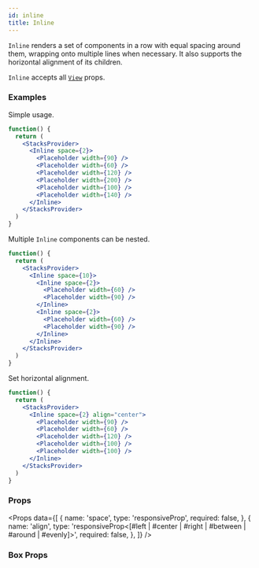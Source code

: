 ```yaml
---
id: inline
title: Inline
---
```



`Inline` renders a set of components in a row with equal spacing around them, wrapping onto multiple lines when necessary. It also supports the horizontal alignment of its children.

`Inline` accepts all [`View`](https://reactnative.dev/docs/view) props.

### Examples

Simple usage.

```jsx live
function() {
  return (
    <StacksProvider>
      <Inline space={2}>
        <Placeholder width={90} />
        <Placeholder width={60} />
        <Placeholder width={120} />
        <Placeholder width={200} />
        <Placeholder width={100} />
        <Placeholder width={140} />
      </Inline>
    </StacksProvider>
  )
}
```

Multiple `Inline` components can be nested.

```jsx live
function() {
  return (
    <StacksProvider>
      <Inline space={10}>
        <Inline space={2}>
          <Placeholder width={60} />
          <Placeholder width={90} />
        </Inline>
        <Inline space={2}>
          <Placeholder width={60} />
          <Placeholder width={90} />
        </Inline>
      </Inline>
    </StacksProvider>
  )
}
```

Set horizontal alignment.

```jsx live
function() {
  return (
    <StacksProvider>
      <Inline space={2} align="center">
        <Placeholder width={90} />
        <Placeholder width={60} />
        <Placeholder width={120} />
        <Placeholder width={100} />
        <Placeholder width={100} />
      </Inline>
    </StacksProvider>
  )
}
```


### Props

<Props
  data={[
    {
      name: 'space',
      type: 'responsiveProp<float>',
      required: false,
    },
    {
      name: 'align',
      type: 'responsiveProp<[#left | #center | #right | #between | #around | #evenly]>',
      required: false,
    },
  ]}
/>


### Box Props

<BoxProps />
